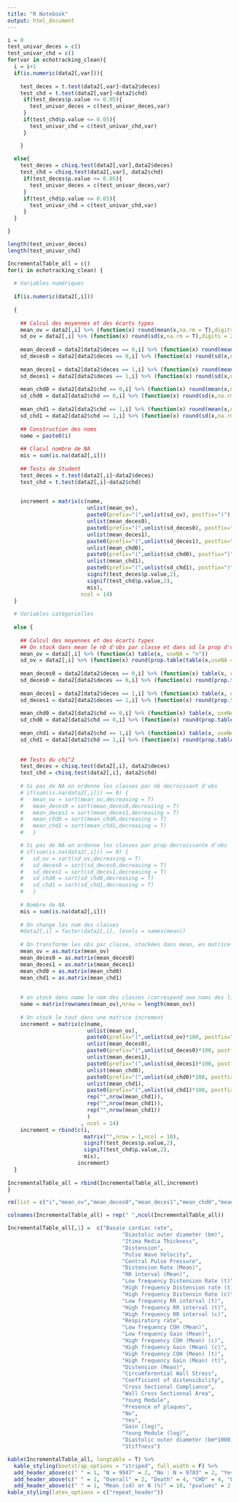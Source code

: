```yaml
---
title: "R Notebook"
output: html_document
---
```



```r
i = 0
test_univar_deces = c()
test_univar_chd = c()
for(var in echotracking_clean){
  i = i+1
  if(is.numeric(data2[,var])){
    
    test_deces = t.test(data2[,var]~data2$deces)
    test_chd = t.test(data2[,var]~data2$chd)
     if(test_deces$p.value <= 0.05){
       test_univar_deces = c(test_univar_deces,var)
     }
     if(test_chd$p.value <= 0.05){
       test_univar_chd = c(test_univar_chd,var)
     }

    }
  
  else{
    test_deces = chisq.test(data2[,var],data2$deces)
    test_chd = chisq.test(data2[,var], data2$chd)
     if(test_deces$p.value <= 0.05){
       test_univar_deces = c(test_univar_deces,var)
     }
     if(test_chd$p.value <= 0.05){
       test_univar_chd = c(test_univar_chd,var)
     }
  }

}
```
```r
length(test_univar_deces)
length(test_univar_chd)
```




```r
IncrementalTable_all = c() 
for(i in echotracking_clean) {
  
  # Variables numériques
  
  if(is.numeric(data2[,i]))
    
  {
    
    ## Calcul des moyennes et des écarts types
    mean_ov = data2[,i] %>% (function(x) round(mean(x,na.rm = T),digits = 2)) 
    sd_ov = data2[,i] %>% (function(x) round(sd(x,na.rm = T),digits = 2))
    
    mean_deces0 = data2[data2$deces == 0,i] %>% (function(x) round(mean(x,na.rm = T),digits = 2)) 
    sd_deces0 = data2[data2$deces == 0,i] %>% (function(x) round(sd(x,na.rm = T),digits = 2))
    
    mean_deces1 = data2[data2$deces == 1,i] %>% (function(x) round(mean(x,na.rm = T),digits = 2)) 
    sd_deces1 = data2[data2$deces == 1,i] %>% (function(x) round(sd(x,na.rm = T),digits = 2))
    
    mean_chd0 = data2[data2$chd == 0,i] %>% (function(x) round(mean(x,na.rm = T),digits = 2)) 
    sd_chd0 = data2[data2$chd == 0,i] %>% (function(x) round(sd(x,na.rm = T),digits = 2))
    
    mean_chd1 = data2[data2$chd == 1,i] %>% (function(x) round(mean(x,na.rm = T),digits = 2)) 
    sd_chd1 = data2[data2$chd == 1,i] %>% (function(x) round(sd(x,na.rm = T),digits = 2))
    
    ## Construction des noms
    name = paste0(i) 
    
    ## Clacul nombre de NA
    mis = sum(is.na(data2[,i]))
    
    ## Tests de Student
    test_deces = t.test(data2[,i]~data2$deces)
    test_chd = t.test(data2[,i]~data2$chd)

    
    increment = matrix(c(name,
                         unlist(mean_ov),
                         paste0(prefix="(",unlist(sd_ov), postfix=")"),
                         unlist(mean_deces0),
                         paste0(prefix="(",unlist(sd_deces0), postfix=")"),
                         unlist(mean_deces1), 
                         paste0(prefix="(",unlist(sd_deces1), postfix=")"),
                         unlist(mean_chd0),
                         paste0(prefix="(",unlist(sd_chd0), postfix=")"),
                         unlist(mean_chd1), 
                         paste0(prefix="(",unlist(sd_chd1), postfix=")"),
                         signif(test_deces$p.value,2),
                         signif(test_chd$p.value,2),
                         mis), 
                       ncol = 14)
  } 
  
  # Variables catégorielles
  
  else {
    
    ## Calcul des moyennes et des écarts types
    ## On stock dans mean le nb d'obs par classe et dans sd la prop d'obs de chaque classe 
    mean_ov = data2[,i] %>% (function(x) table(x, useNA = "n"))
    sd_ov = data2[,i] %>% (function(x) round(prop.table(table(x,useNA = "n")),digits=3))
    
    mean_deces0 = data2[data2$deces == 0,i] %>% (function(x) table(x, useNA = "n"))
    sd_deces0 = data2[data2$deces == 0,i] %>% (function(x) round(prop.table(table(x,useNA = "n")),digits=3))
    
    mean_deces1 = data2[data2$deces == 1,i] %>% (function(x) table(x, useNA = "n"))
    sd_deces1 = data2[data2$deces == 1,i] %>% (function(x) round(prop.table(table(x,useNA = "n")),digits=3))
    
    mean_chd0 = data2[data2$chd == 0,i] %>% (function(x) table(x, useNA = "n"))
    sd_chd0 = data2[data2$chd == 0,i] %>% (function(x) round(prop.table(table(x,useNA = "n")),digits=3))
    
    mean_chd1 = data2[data2$chd == 1,i] %>% (function(x) table(x, useNA = "n"))
    sd_chd1 = data2[data2$chd == 1,i] %>% (function(x) round(prop.table(table(x,useNA = "n")),digits=3))
    
    
    ## Tests du chi^2
    test_deces = chisq.test(data2[,i], data2$deces)
    test_chd = chisq.test(data2[,i], data2$chd)
    
    # Si pas de NA on ordonne les classes par nb decroissant d'obs
    # if(sum(is.na(data2[,i])) == 0) { 
    #   mean_ov = sort(mean_ov,decreasing = T)
    #   mean_deces0 = sort(mean_deces0,decreasing = T)
    #   mean_deces1 = sort(mean_deces1,decreasing = T)
    #   mean_chd0 = sort(mean_chd0,decreasing = T)
    #   mean_chd1 = sort(mean_chd1,decreasing = T)
    #   }

    # Si pas de NA on ordonne les classes par prop decroissante d'obs
    # if(sum(is.na(data2[,i])) == 0) { 
    #   sd_ov = sort(sd_ov,decreasing = T)
    #   sd_deces0 = sort(sd_deces0,decreasing = T)
    #   sd_deces1 = sort(sd_deces1,decreasing = T)
    #   sd_chd0 = sort(sd_chd0,decreasing = T)
    #   sd_chd1 = sort(sd_chd1,decreasing = T)
    #   }
    
    # Nombre de NA
    mis = sum(is.na(data2[,i]))
    
    # On change les nom des classes
    #data2[,i] = factor(data2[,i], levels = names(mean)) 
    
    # On transforme les obs par classe, stockées dans mean, en matrice : permet d'avoir les classes en lignes pluôt qu'en colonnes 
    mean_ov = as.matrix(mean_ov)
    mean_deces0 = as.matrix(mean_deces0)
    mean_deces1 = as.matrix(mean_deces1)
    mean_chd0 = as.matrix(mean_chd0)
    mean_chd1 = as.matrix(mean_chd1)
    
    
    # on stock dans name le nom des classes (correspond aux noms des lignes de la matrice mean)
    name = matrix(rownames(mean_ov),nrow = length(mean_ov))
    
    # On stock le tout dans une matrice increment
    increment = matrix(c(name,
                         unlist(mean_ov),
                         paste0(prefix="(",unlist(sd_ov)*100, postfix=")"),
                         unlist(mean_deces0),
                         paste0(prefix="(",unlist(sd_deces0)*100, postfix=")"),
                         unlist(mean_deces1),
                         paste0(prefix="(",unlist(sd_deces1)*100, postfix=")"),
                         unlist(mean_chd0),
                         paste0(prefix="(",unlist(sd_chd0)*100, postfix=")"),
                         unlist(mean_chd1),
                         paste0(prefix="(",unlist(sd_chd1)*100, postfix=")"),
                         rep("",nrow(mean_chd1)),
                         rep("",nrow(mean_chd1)),
                         rep("",nrow(mean_chd1))
                         )
                       , ncol = 14)
    increment = rbind(c(i,
                        matrix("",nrow = 1,ncol = 10),
                        signif(test_deces$p.value,2),
                        signif(test_chd$p.value,2),
                        mis),
                      increment)
  }
  
IncrementalTable_all = rbind(IncrementalTable_all,increment)
}

rm(list = c("i","mean_ov","mean_deces0","mean_deces1","mean_chd0","mean_chd1","sd_ov","sd_deces0","sd_deces1","sd_chd0","sd_chd1"))
```
```r
colnames(IncrementalTable_all) = rep(" ",ncol(IncrementalTable_all))
```
```r
IncrementalTable_all[,1] =  c("Basale cardiac rate", 
                                    "Diastolic outer diameter (bm)", 
                                    "Itima Media Thickness",
                                    "Distension", 
                                    "Pulse Wave Velocity", 
                                    "Central Pulse Pressure",
                                    "Distension Rate (Mean)",
                                    "RR interval (Mean)", 
                                    "Low frequency Distension Rate (t)", 
                                    "High frequency Distension rate (t)", 
                                    "High frequency Distensin Rate (c)", 
                                    "Low frequency RR interval (t)", 
                                    "High frequency RR interval (t)", 
                                    "High frequency RR interval (c)",
                                    "Respiratory rate",
                                    "Low frequency COH (Mean)",
                                    "Low frequency Gain (Mean)",
                                    "High frequency COH (Mean) (c)",
                                    "High frequency Gain (Mean) (c)",
                                    "High frequency COH (Mean) (t)",
                                    "High frequency Gain (Mean) (t)",
                                    "Distension (Mean)",
                                    "Circumferential Wall Stress",
                                    "Coefficient of distensibility",
                                    "Cross Sectional Compliance",
                                    "Wall Cross Sectionnal Area",
                                    "Young Module",
                                    "Presence of plaques",
                                    "No",
                                    "Yes",
                                    "Gain (log)",
                                    "Young Module (log)",
                                    "Diastolic outer diameter (bm*1000)",
                                    "Stiffness")
```


```r
kable(IncrementalTable_all, longtable = T) %>% 
  kable_styling(bootstrap_options = "striped", full_width = F) %>%
  add_header_above(c(" " = 1, "N = 9947" = 2, "No : N = 9703" = 2, "Yes : N = 244" = 2, "No : N = 9712" = 2, "Yes : N = 235" = 2, " " = 3)) %>%
  add_header_above(c(" " = 1, "Overall" = 2, "Death" = 4, "CHD" = 4, "Death" = 1, "CHD" = 1, " " = 1)) %>%
  add_header_above(c(" " = 1, "Mean (sd) or N (%)" = 10, "pvalues" = 2, "NA" = 1)) %>%
kable_styling(latex_options = c("repeat_header"))
```





